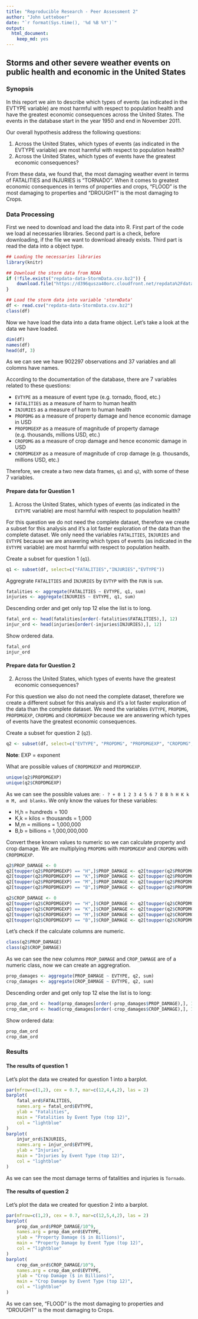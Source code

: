 ```yaml
---
title: "Reproducible Research - Peer Assessment 2"
author: "John Letteboer"
date: "`r format(Sys.time(), '%d %B %Y')`"
output: 
  html_document: 
    keep_md: yes
---
```


## Storms and other severe weather events on public health and economic in the United States

### Synopsis
In this report we aim to describe which types of events (as indicated in the EVTYPE variable) are most harmful with respect to population health and have the greatest economic consequences across the United States. The events in the database start in the year 1950 and end in November 2011.

Our overall hypothesis address the following questions:

1. Across the United States, which types of events (as indicated in the EVTYPE variable) are most harmful with respect to population health?
2. Across the United States, which types of events have the greatest economic consequences?

From these data, we found that, the most damaging weather event in terms of FATALITIES and INJURIES is "TORNADO". When it comes to greatest economic consequences in terms of properties and crops, "FLOOD" is the most damaging to properties and "DROUGHT" is the most damaging to Crops.

### Data Processing
First we need to download and load the data into R. First part of the code we load al necessaries libraries. Second part is a check, before downloading, if the file we want to download already exists. Third part is read the data into a object type.

```r
## Loading the necessaries libraries
library(knitr)

## Download the storm data from NOAA
if (!file.exists("repdata-data-StormData.csv.bz2")) {
    download.file("https://d396qusza40orc.cloudfront.net/repdata%2Fdata%2FStormData.csv.bz2", "repdata-data-StormData.csv.bz2", method="libcurl")
}

## Load the storm data into variable 'stormData'
df <- read.csv("repdata-data-StormData.csv.bz2")
class(df)
```

Now we have load the data into a data frame object. Let’s take a look at the data we have loaded.

```r
dim(df)
names(df)
head(df, 3)
```

As we can see we have 902297 observations and 37 variables and all colomns have names.

According to the documentation of the database, there are 7 variables related to these questions:

- `EVTYPE` as a measure of event type (e.g. tornado, flood, etc.)
- `FATALITIES` as a measure of harm to human health
- `INJURIES` as a measure of harm to human health
- `PROPDMG` as a measure of property damage and hence economic damage in USD
- `PROPDMGEXP` as a measure of magnitude of property damage (e.g. thousands, millions USD, etc.)
- `CROPDMG` as a measure of crop damage and hence economic damage in USD
- `CROPDMGEXP` as a measure of magnitude of crop damage (e.g. thousands, millions USD, etc.)

Therefore, we create a two new data frames, `q1` and `q2`, with some of these 7 variables.

#### Prepare data for Question 1
1. Across the United States, which types of events (as indicated in the `EVTYPE` variable) are most harmful with respect to population health?

For this question we do not need the complete dataset, therefore we create a subset for this analysis and it's a lot faster exploration of the data than the complete dataset. We only need the variables `FATALITIES`, `INJURIES` and `EVTYPE` because we are answering which types of events (as indicated in the `EVTYPE` variable) are most harmful with respect to population health.

Create a subset for question 1 (`q1`).
```r
q1 <- subset(df, select=c("FATALITIES","INJURIES","EVTYPE"))
```

Aggregrate `FATALITIES` and `INJURIES` by `EVTYP` with the `FUN` is `sum`.
```r
fatalities <- aggregate(FATALITIES ~ EVTYPE, q1, sum)
injuries <- aggregate(INJURIES ~ EVTYPE, q1, sum)
```

Descending order and get only top 12 else the list is to long.
```r
fatal_ord <- head(fatalities[order(-fatalities$FATALITIES),], 12)
injur_ord <- head(injuries[order(-injuries$INJURIES),], 12)
```

Show ordered data.
```r
fatal_ord
injur_ord
```

#### Prepare data for Question 2
2. Across the United States, which types of events have the greatest economic consequences?

For this question we also do not need the complete dataset, therefore we create a different subset for this analysis and it's a lot faster exploration of the data than the complete dataset. We need the variables `EVTYPE`, `PROPDMG`, `PROPDMGEXP`, `CROPDMG` and `CROPDMGEXP` because we are answering which types of events have the greatest economic consequences.

Create a subset for question 2 (`q2`).
```r
q2 <- subset(df, select=c("EVTYPE", "PROPDMG", "PROPDMGEXP", "CROPDMG", "CROPDMGEXP" ))
```

**Note**: EXP = exponent

What are possible values of `CROPDMGEXP` and `PROPDMGEXP`.
```r
unique(q2$PROPDMGEXP)
unique(q2$CROPDMGEXP)
```

As we can see the possible values are: `- ? + 0 1 2 3 4 5 6 7 8 B h H K k m M, and blanks`. We only know the values for these variables:

- H,h = hundreds = 100
- K,k = kilos = thousands = 1,000
- M,m = millions = 1,000,000
- B,b = billions = 1,000,000,000

Convert these known values to numeric so we can calculate property and crop damage. We are multiplying `PROPDMG` with `PROPDMGEXP` and `CROPDMG` with `CROPDMGEXP`.
```r
q2$PROP_DAMAGE <- 0
q2[toupper(q2$PROPDMGEXP) == "H",]$PROP_DAMAGE <- q2[toupper(q2$PROPDMGEXP) == "H",]$PROPDMG * 10^2
q2[toupper(q2$PROPDMGEXP) == "K",]$PROP_DAMAGE <- q2[toupper(q2$PROPDMGEXP) == "K",]$PROPDMG * 10^3
q2[toupper(q2$PROPDMGEXP) == "M",]$PROP_DAMAGE <- q2[toupper(q2$PROPDMGEXP) == "M",]$PROPDMG * 10^6
q2[toupper(q2$PROPDMGEXP) == "B",]$PROP_DAMAGE <- q2[toupper(q2$PROPDMGEXP) == "B",]$PROPDMG * 10^9

q2$CROP_DAMAGE <- 0
q2[toupper(q2$CROPDMGEXP) == "H",]$CROP_DAMAGE <- q2[toupper(q2$CROPDMGEXP) == "H",]$CROPDMG * 10^2
q2[toupper(q2$CROPDMGEXP) == "K",]$CROP_DAMAGE <- q2[toupper(q2$CROPDMGEXP) == "K",]$CROPDMG * 10^3
q2[toupper(q2$CROPDMGEXP) == "M",]$CROP_DAMAGE <- q2[toupper(q2$CROPDMGEXP) == "M",]$CROPDMG * 10^6
q2[toupper(q2$CROPDMGEXP) == "B",]$CROP_DAMAGE <- q2[toupper(q2$CROPDMGEXP) == "B",]$CROPDMG * 10^9
```

Let's check if the calculate columns are numeric.
```r
class(q2$PROP_DAMAGE)
class(q2$CROP_DAMAGE)
```

As we can see the new columns `PROP_DAMAGE` and `CROP_DAMAGE` are of a numeric class, now we can create an aggregration.
```r
prop_damages <- aggregate(PROP_DAMAGE ~ EVTYPE, q2, sum)
crop_damages <- aggregate(CROP_DAMAGE ~ EVTYPE, q2, sum)
```

Descending order and get only top 12 else the list is to long:
```r
prop_dam_ord <- head(prop_damages[order(-prop_damages$PROP_DAMAGE),], 12)
crop_dam_ord <- head(crop_damages[order(-crop_damages$CROP_DAMAGE),], 12)
```

Show ordered data:
```r
prop_dam_ord
crop_dam_ord
```

### Results 

#### The results of question 1

Let's plot the data we created for question 1 into a barplot.
```r
par(mfrow=c(1,2), cex = 0.7, mar=c(12,4,4,2), las = 2)
barplot(
    fatal_ord$FATALITIES,
    names.arg = fatal_ord$EVTYPE,
    ylab = "Fatalities",
    main = "Fatalities by Event Type (top 12)",
    col = "lightblue"
)
barplot(
    injur_ord$INJURIES,
    names.arg = injur_ord$EVTYPE,
    ylab = "Injuries",
    main = "Injuries by Event Type (top 12)",
    col = "lightblue"
)
```

As we can see the most damage terms of fatalities and injuries is `Tornado`.

#### The results of question 2

Let's plot the data we created for question 2 into a barplot.

```r
par(mfrow=c(1,2), cex = 0.7, mar=c(12,5,4,2), las = 2)
barplot(
    prop_dam_ord$PROP_DAMAGE/10^9,
    names.arg = prop_dam_ord$EVTYPE,
    ylab = "Property Damage ($ in Billions)",
    main = "Property Damage by Event Type (top 12)",
    col = "lightblue"
)
barplot(
    crop_dam_ord$CROP_DAMAGE/10^9,
    names.arg = crop_dam_ord$EVTYPE,
    ylab = "Crop Damage ($ in Billions)",
    main = "Crop Damage by Event Type (top 12)",
    col = "lightblue"
)
```

As we can see, "FLOOD" is the most damaging to properties and "DROUGHT" is the most damaging to Crops.
